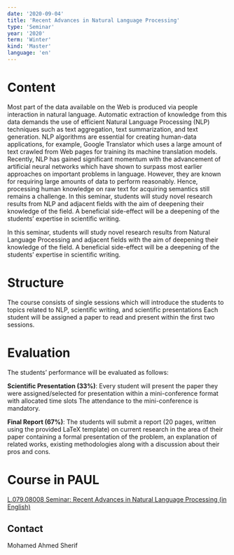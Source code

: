 ```yaml
---
date: '2020-09-04'
title: 'Recent Advances in Natural Language Processing'
type: 'Seminar'
year: '2020'
term: 'Winter'
kind: 'Master'
language: 'en'
---
```


# Content

Most part of the data available on the Web is produced via people interaction in natural language. Automatic extraction of knowledge from this data demands the use of efficient Natural Language Processing (NLP) techniques such as text aggregation, text summarization, and text generation. NLP algorithms are essential for creating human-data applications, for example, Google Translator which uses a large amount of text crawled from Web pages for training its machine translation models. Recently, NLP has gained significant momentum with the advancement of artificial neural networks which have shown to surpass most earlier approaches on important problems in language. However, they are known for requiring large amounts of data to perform reasonably. Hence, processing human knowledge on raw text for acquiring semantics still remains a challenge. In this seminar, students will study novel research results from NLP and adjacent fields with the aim of deepening their knowledge of the field. A beneficial side-effect will be a deepening of the students’ expertise in scientific writing.

In this seminar, students will study novel research results from Natural Language Processing and adjacent fields with the aim of deepening their knowledge of the field. A beneficial side-effect will be a deepening of the students’ expertise in scientific writing.

# Structure

The course consists of single sessions which will introduce the students to topics related to NLP, scientific writing, and scientific presentations Each student will be assigned a paper to read and present within the first two sessions.

# Evaluation

The students’ performance will be evaluated as follows:

**Scientific Presentation (33%)**: Every student will present the paper they were assigned/selected for presentation within a mini-conference format with allocated time slots The attendance to the mini-conference is mandatory.

**Final Report (67%)**: The students will submit a report (20 pages, written using the provided LaTeX template) on current research in the area of their paper containing a formal presentation of the problem, an explanation of related works, existing methodologies along with a discussion about their pros and cons.

# Course in PAUL

[L.079.08008 Seminar: Recent Advances in Natural Language Processing (in English)](https://paul.uni-paderborn.de/scripts/mgrqispi.dll?APPNAME=CampusNet&PRGNAME=COURSEDETAILS&ARGUMENTS=-N085594894008357,-N000665,-N0,-N375785109791363,-N375785109734364,-N0,-N0,-N0)

## Contact

<Link to="/MohamedAhmedSherif">Mohamed Ahmed Sherif</Link>

